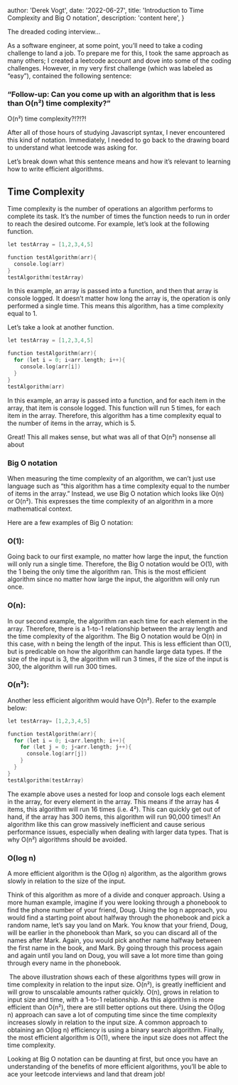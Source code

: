 
  author: 'Derek Vogt',
  date: '2022-06-27',
  title: 'Introduction to Time Complexity and Big O notation',
  description: 'content here',
}


The dreaded coding interview…

As a software engineer, at some point, you’ll need to take a coding challenge to land a job. To prepare me for this, I took the same approach as many others; I created a leetcode account and dove into some of the coding challenges. However, in my very first challenge (which was labeled as “easy”), contained the following sentence:

### “Follow-up: Can you come up with an algorithm that is less than O(n²) time complexity?”

O(n²) time complexity?!?!?!

After all of those hours of studying Javascript syntax, I never encountered this kind of notation. Immediately, I needed to go back to the drawing board to understand what leetcode was asking for.

Let’s break down what this sentence means and how it’s relevant to learning how to write efficient algorithms.

## Time Complexity

Time complexity is the number of operations an algorithm performs to complete its task. It’s the number of times the function needs to run in order to reach the desired outcome. For example, let’s look at the following function.

```c
let testArray = [1,2,3,4,5]

function testAlgorithm(arr){
  console.log(arr)
}
testAlgorithm(testArray)
```

In this example, an array is passed into a function, and then that array is console logged. It doesn’t matter how long the array is, the operation is only performed a single time. This means this algorithm, has a time complexity equal to 1.

Let’s take a look at another function.

```c
let testArray = [1,2,3,4,5]

function testAlgorithm(arr){
  for (let i = 0; i<arr.length; i++){
    console.log(arr[i])
  }
}
testAlgorithm(arr)
```

In this example, an array is passed into a function, and for each item in the array, that item is console logged. This function will run 5 times, for each item in the array. Therefore, this algorithm has a time complexity equal to the number of items in the array, which is 5.

Great! This all makes sense, but what was all of that O(n²) nonsense all about

### Big O notation

When measuring the time complexity of an algorithm, we can’t just use language such as “this algorithm has a time complexity equal to the number of items in the array.” Instead, we use Big O notation which looks like O(n) or O(n²). This expresses the time complexity of an algorithm in a more mathematical context.

Here are a few examples of Big O notation:

### O(1):

Going back to our first example, no matter how large the input, the function will only run a single time. Therefore, the Big O notation would be O(1), with the 1 being the only time the algorithm ran. This is the most efficient algorithm since no matter how large the input, the algorithm will only run once.

### O(n):

In our second example, the algorithm ran each time for each element in the array. Therefore, there is a 1-to-1 relationship between the array length and the time complexity of the algorithm. The Big O notation would be O(n) in this case, with n being the length of the input. This is less efficient than O(1), but is predicable on how the algorithm can handle large data types. If the size of the input is 3, the algorithm will run 3 times, if the size of the input is 300, the algorithm will run 300 times.

### O(n²):

Another less efficient algorithm would have O(n²). Refer to the example below:

```c
let testArray= [1,2,3,4,5]

function testAlgorithm(arr){
  for (let i = 0; i<arr.length; i++){
    for (let j = 0; j<arr.length; j++){
      console.log(arr[j])
    }
  }
}
testAlgorithm(testArray)
```

The example above uses a nested for loop and console logs each element in the array, for every element in the array. This means if the array has 4 items, this algorithm will run 16 times (i.e. 4²). This can quickly get out of hand, if the array has 300 items, this algorithm will run 90,000 times!! An algorithm like this can grow massively inefficient and cause serious performance issues, especially when dealing with larger data types. That is why O(n²) algorithms should be avoided.

### O(log n)

A more efficient algorithm is the O(log n) algorithm, as the algorithm grows slowly in relation to the size of the input.

Think of this algorithm as more of a divide and conquer approach. Using a more human example, imagine if you were looking through a phonebook to find the phone number of your friend, Doug. Using the log n approach, you would find a starting point about halfway through the phonebook and pick a random name, let’s say you land on Mark. You know that your friend, Doug, will be earlier in the phonebook than Mark, so you can discard all of the names after Mark. Again, you would pick another name halfway between the first name in the book, and Mark. By going through this process again and again until you land on Doug, you will save a lot more time than going through every name in the phonebook.

<Image src={bigO} alt="" />
The above illustration shows each of these algorithms types will grow in time complexity
in relation to the input size. O(n²), is greatly inefficient and will grow to unscalable
amounts rather quickly. O(n), grows in relation to input size and time, with a 1-to-1
relationship. As this algorithm is more efficient than O(n²), there are still better
options out there. Using the O(log n) approach can save a lot of computing time since
the time complexity increases slowly in relation to the input size. A common approach
to obtaining an O(log n) efficiency is using a binary search algorithm. Finally,
the most efficient algorithm is O(1), where the input size does not affect the time
complexity.

Looking at Big O notation can be daunting at first, but once you have an understanding of the benefits of more efficient algorithms, you’ll be able to ace your leetcode interviews and land that dream job!
